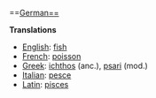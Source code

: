==[[German==]]

'''Translations'''

*[[English]]: [[fish]]
*[[French]]: [[poisson]]
*[[Greek]]: [[ichthos]] (anc.), [[psari]] (mod.)
*[[Italian]]: [[pesce]]
*[[Latin]]: [[pisces]]